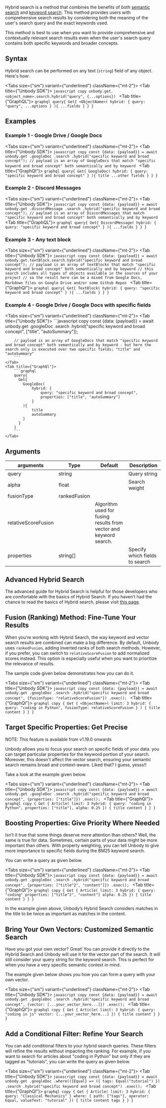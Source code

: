 
Hybrid search is a method that combines the benefits of both [semantic search](/docs/api/search/semantic-search) and [keyword search](/docs/api/search/keyword-search). This method provides users with comprehensive search results by considering both the meaning of the user's search query and the exact keywords used.

This method is best to use when you want to provide comprehensive and contextually relevant search results even when the user's search query contains both specific keywords and broader concepts.

## Syntax

Hybrid search can be performed on any text (`string`) field of any object. Here's how:

<Tabs size={"sm"} variant={"underlined"} className={"mt-2"}>
<Tab title={"Unbody SDK"}>
    ```javascript copy
    unbody.get.<object_name>.search.hybrid("query", {...options})
    ```
</Tab>
<Tab title={"GraphQL"}>
    ```graphql
    query{
      Get{
        <ObjectName>(
            hybrid: {
                query: "query",
                ...options
            }
        ){
            ...fields
        }
      }
    }
    ```
</Tab>
</Tabs>

## Examples

### Example 1 - Google Drive / Google Docs

<Tabs size={"sm"} variant={"underlined"} className={"mt-2"}>
<Tab title={"Unbody SDK"}>
    ```javascript copy
    const {data: {payload}} = await unbody.get
        .googleDoc
        .search
        .hybrid("specific keyword and broad concept");
    // payload is an array of GoogleDocs that match "specific keyword and broad concept" both semantically and by keyword
    ```
</Tab>
<Tab title={"GraphQl"}>
    ```graphql
    query{
      Get{
        GoogleDoc(
            hybrid: {
                query: "specific keyword and broad concept"
            }
        ){
            title
            ...other fields
        }
      }
    }
    ```
</Tab>
</Tabs>

### Example 2 - Discord Messages
<Tabs size={"sm"} variant={"underlined"} className={"mt-2"}>
    <Tab title={"Unbody SDK"}>
        ```javascript copy
        const {data: {payload}} = await unbody.get
            .discordMessage
            .search
            .hybrid("specific keyword and broad concept");
        // payload is an array of DiscordMessages that match "specific keyword and broad concept" both semantically and by keyword
        ```
    </Tab>
    <Tab title={"GraphQL"}>
    ```graphql
    query{
      Get{
        DiscordMessage(
            hybrid: {
                query: "specific keyword and broad concept"
            }
        ){
            ...fields
        }
      }
    }
    ```
</Tab>
</Tabs>


### Example 3 - Any text block

<Tabs size={"sm"} variant={"underlined"} className={"mt-2"}>
    <Tab title={"Unbody SDK"}>
        ```javascript copy
        const {data: {payload}} = await unbody.get.textBlock.search.hybrid("specific keyword and broad concept");
        // payload is an array of textBlocks that match "specific keyword and broad concept" both semantically and by keyword
        // this search includes all types of objects available in the sources of your project
        // so the result here can be a mixed from Google Docs, Markdown files on Google Drive and/or some Github Repos
        ```
    </Tab>
    <Tab title={"GraphQl"}>
        ```graphql
        query{
          Get{
            TextBlock(
                hybrid: {
                    query: "specific keyword and broad concept"
                }
            ){
                ...fields
            }
          }
        }
        ```
    </Tab>
</Tabs>

### Example 4 - Google Drive / Google Docs with specific fields
<Tabs size={"sm"} variant={"underlined"} className={"mt-2"}>
    <Tab title={"Unbody SDK"}>
        ```javascript copy
        const {data: {payload}} = await unbody.get
            .googleDoc
            .search
            .hybrid("specific keyword and broad concept", ["title", "autoSummary"]);

        // payload is an array of GoogleDocs that match "specific keyword and broad concept" both semantically and by keyword - but here the search only is executed over two specific fields; "title" and "autoSummary"
        ```
    </Tab>
    <Tab title={"GraphQl"}>
        ```graphql
        query{
          Get{
            GoogleDoc(
                hybrid: {
                    query: "specific keyword and broad concept",
                    properties: ["title", "autoSummary"]
                }
            ){
                title
                autoSummary
            }
          }
        }
        ```
    </Tab>
</Tabs>

## Arguments

| arguments | Type | Default | Description |
| --- | --- | --- | --- |
| query | string |  | Query string |
| alpha | float |  | Search weight |
| fusionType | rankedFusion
relativeScoreFusion |  | Algorithm used for fusing results from vector and keyword search. |
| properties | string[] |  | Specify which fields to search |


## Advanced Hybrid Search

The advanced guide for Hybrid Search is helpful for those developers who are comfortable with the basics of Hybrid Search. If you haven’t had the chance to read the basics of Hybrid search, please visit [this page](/docs/api/search/hybrid-search).

## Fusion (Ranking) Method: Fine-Tune Your Results

When you're working with Hybrid Search, the way keyword and vector search results are combined can make a big difference. By default, Unbody uses `rankedFusion`, adding inverted ranks of both search methods. However, if you prefer, you can switch to `relativeScoreFusion` to add normalized scores instead. This option is especially useful when you want to prioritize the relevance of results.

The sample code given below demonstrates how you can do it.

<Tabs size={"sm"} variant={"underlined"} className={"mt-2"}>
    <Tab title={"Unbody SDK"}>
        ```javascript copy
        const {data: {payload}} = await unbody.get
            .googleDoc
            .search
            .hybrid("specific keyword and broad concept", {fusionType: "relativeScoreFusion"})
            .exec();
        ```
    </Tab>
    <Tab title={"GraphQl"}>
        ```graphql copy
        {
            Get {
                <ObjectName>(
                    limit: 3
                    hybrid: { query: "coding in Python", fusionType: relativeScoreFusion }
                    ) {
                    title
                    content
                }
            }
        }
        ```
    </Tab>
</Tabs>

## Target Specific Properties: Get Precise

<Callout>
    NOTE: This feature is available from v1.19.0 onwards
</Callout>

Unbody allows you to focus your search on specific fields of your data. you can target particular properties for the keyword portion of your search. Moreover, this doesn't affect the vector search, ensuring your semantic search remains broad and context-aware. Liked that? I guess, yesss!!

Take a look at the example given below.

<Tabs size={"sm"} variant={"underlined"} className={"mt-2"}>
    <Tab title={"Unbody SDK"}>
        ```javascript copy
        const {data: {payload}} = await unbody.get
            .googleDoc
            .search
            .hybrid("specific keyword and broad concept", {properties: ["title"]})
            .exec();
        ```
    </Tab>
    <Tab title={"GraphQl"}>
        ```graphql copy
        {
            Get {
                Article(
                    limit: 3
                    hybrid: {
                        query: "coding in Python",
                        properties: ["title"],
                        alpha: 0.25
                    }) {
                        title
                        content
                }
            }
        }
        ```
    </Tab>
</Tabs>

## Boosting Properties: Give Priority Where Needed

Isn’t it true that some things deserve more attention than others? Well, the same is true for data. Sometimes, certain parts of your data might be more important than others. With property weighting, you can tell Unbody to give more importance to specific fields during the BM25 keyword search.

You can write a query as given below.

<Tabs size={"sm"} variant={"underlined"} className={"mt-2"}>
    <Tab title={"Unbody SDK"}>
        ```javascript copy
        const {data: {payload}} = await unbody.get
            .googleDoc
            .search
            .hybrid("specific keyword and broad concept", {properties: ["title^2", "content"]})
            .exec();
        ```
    </Tab>
    <Tab title={"GraphQl"}>
        ```graphql copy
        {
            Get {
                Article(
                    limit: 3
                    hybrid: {
                        query: "coding"
                        properties: ["title^2", "content"]
                        alpha: 0.25
                    }) {
                        title
                        content
                    }
                }
            }
        ```
    </Tab>
</Tabs>

In the example given above, Unbody’s Hybrid Search considers matches in the title to be twice as important as matches in the content.

## Bring Your Own Vectors: Customized Semantic Search

Have you got your own vector? Great! You can provide it directly to the Hybrid Search and Unbody will use it for the vector part of the search. It will still consider your query string for the keyword search. This is perfect for when you have a very specific semantic context in mind.

The example given below shows you how you can form a query with your own vector.

<Tabs size={"sm"} variant={"underlined"} className={"mt-2"}>
    <Tab title={"Unbody SDK"}>
        ```javascript copy
        const {data: {payload}} = await unbody.get
            .googleDoc
            .search
            .hybrid("specific keyword and broad concept", {vector: [...your_vector_here...]})
            .exec();
        ```
    </Tab>
    <Tab title={"GraphQl"}>
        ```graphql copy
        {
            Get {
                Article(
                limit: 3
                hybrid: {
                    query: "coding in js"
                    vector: [...your_vector_here...]
                }) {
                    title
                    content
                }
            }
        }
        ```
    </Tab>
</Tabs>

## Add a Conditional Filter: Refine Your Search

You can add conditional filters to your hybrid search queries. These filters will refine the results without impacting the ranking. For example, if you want to search for articles about "coding in Python" but only if they are tagged as "tutorials", you can write the query as given below.

<Tabs size={"sm"} variant={"underlined"} className={"mt-2"}>
    <Tab title={"Unbody SDK"}>
        ```javascript copy
        const {data: {payload}} = await unbody.get
            .googleDoc
            .where(({Equal} => ({
                tags: Equal("tutorial")
            })
            .search
            .hybrid("specific keyword and broad concept")
            .exec();
        ```
    </Tab>
    <Tab title={"GraphQl"}>
        ```graphql copy
        {
            Get {
                Article(
                    limit: 3
                    hybrid: {
                        query: "Classical Mechanics"
                    }
                    where: {
                        path: ["tags"],
                        operator: Equal,
                        valueText: "tutorial"
                    }) {
                            title
                            content
                            tags
                    }
            }
        }
        ```
    </Tab>
</Tabs>
